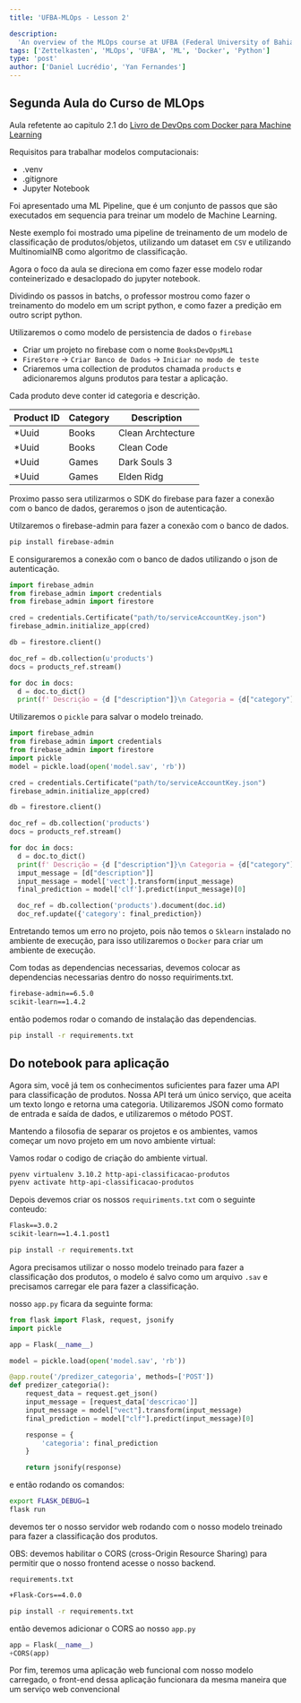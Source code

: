 ```yaml
---
title: 'UFBA-MLOps - Lesson 2'

description:
  'An overview of the MLOps course at UFBA (Federal University of Bahia) in partnership with the Tomorrow Foundation.'
tags: ['Zettelkasten', 'MLOps', 'UFBA', 'ML', 'Docker', 'Python']
type: 'post'
author: ['Daniel Lucrédio', 'Yan Fernandes']
---
```


## Segunda Aula do Curso de MLOps

Aula refetente ao capitulo 2.1 do
[Livro de DevOps com Docker para Machine Learning](https://aurimrv.gitbook.io/pratica-devops-com-docker-para-machine-learning/id-2-desenvolvimento/2-1-do-notebook-para-aplicacao-parte-1)

Requisitos para trabalhar modelos computacionais:

- .venv
- .gitignore
- Jupyter Notebook

Foi apresentado uma ML Pipeline, que é um conjunto de passos que são executados em sequencia para treinar um modelo de
Machine Learning.

Neste exemplo foi mostrado uma pipeline de treinamento de um modelo de classificação de produtos/objetos, utilizando um
dataset em `CSV` e utilizando MultinomialNB como algoritmo de classificação.

Agora o foco da aula se direciona em como fazer esse modelo rodar conteinerizado e desaclopado do jupyter notebook.

Dividindo os passos in batchs, o professor mostrou como fazer o treinamento do modelo em um script python, e como fazer
a predição em outro script python.

Utilizaremos o como modelo de persistencia de dados o `firebase`

- Criar um projeto no firebase com o nome `BooksDevOpsML1`
- `FireStore` -> `Criar Banco de Dados` -> `Iniciar no modo de teste`
- Criaremos uma collection de produtos chamada `products` e adicionaremos alguns produtos para testar a aplicação.

Cada produto deve conter id categoria e descrição.

| Product ID | Category | Description       |
| ---------- | -------- | ----------------- |
| \*Uuid     | Books    | Clean Archtecture |
| \*Uuid     | Books    | Clean Code        |
| \*Uuid     | Games    | Dark Souls 3      |
| \*Uuid     | Games    | Elden Ridg        |

Proximo passo sera utilizarmos o SDK do firebase para fazer a conexão com o banco de dados, geraremos o json de
autenticação.

Utilzaremos o firebase-admin para fazer a conexão com o banco de dados.

```bash
pip install firebase-admin
```

E consiguraremos a conexão com o banco de dados utilizando o json de autenticação.

```python
import firebase_admin
from firebase_admin import credentials
from firebase_admin import firestore

cred = credentials.Certificate("path/to/serviceAccountKey.json")
firebase_admin.initialize_app(cred)

db = firestore.client()

doc_ref = db.collection(u'products')
docs = products_ref.stream()

for doc in docs:
  d = doc.to_dict()
  print(f' Descrição = {d ["description"]}\n Categoria = {d["category"]}')
```

Utilizaremos o `pickle` para salvar o modelo treinado.

```python
import firebase_admin
from firebase_admin import credentials
from firebase_admin import firestore
import pickle
model = pickle.load(open('model.sav', 'rb'))

cred = credentials.Certificate("path/to/serviceAccountKey.json")
firebase_admin.initialize_app(cred)

db = firestore.client()

doc_ref = db.collection('products')
docs = products_ref.stream()

for doc in docs:
  d = doc.to_dict()
  print(f' Descrição = {d ["description"]}\n Categoria = {d["category"]}')
  imput_message = [d["description"]]
  input_message = model['vect'].transform(input_message)
  final_prediction = model['clf'].predict(input_message)[0]

  doc_ref = db.collection('products').document(doc.id)
  doc_ref.update({'category': final_prediction})
```

Entretando temos um erro no projeto, pois não temos o `Sklearn` instalado no ambiente de execução, para isso
utilizaremos o `Docker` para criar um ambiente de execução.

Com todas as dependencias necessarias, devemos colocar as dependencias necessarias dentro do nosso requiriments.txt.

```requiriments.txt
firebase-admin==6.5.0
scikit-learn==1.4.2
```

então podemos rodar o comando de instalação das dependencias.

```bash
pip install -r requirements.txt
```

## Do notebook para aplicação

Agora sim, você já tem os conhecimentos suficientes para fazer uma API para classificação de produtos. Nossa API terá um
único serviço, que aceita um texto longo e retorna uma categoria. Utilizaremos JSON como formato de entrada e saída de
dados, e utilizaremos o método POST.

Mantendo a filosofia de separar os projetos e os ambientes, vamos começar um novo projeto em um novo ambiente virtual:

Vamos rodar o codigo de criação do ambiente virtual.

```bash
pyenv virtualenv 3.10.2 http-api-classificacao-produtos
pyenv activate http-api-classificacao-produtos
```

Depois devemos criar os nossos `requiriments.txt` com o seguinte conteudo:

```requiriments.txt
Flask==3.0.2
scikit-learn==1.4.1.post1
```

```bash
pip install -r requirements.txt
```

Agora precisamos utilizar o nosso modelo treinado para fazer a classificação dos produtos, o modelo é salvo como um
arquivo `.sav` e precisamos carregar ele para fazer a classificação.

nosso `app.py` ficara da seguinte forma:

```python
from flask import Flask, request, jsonify
import pickle

app = Flask(__name__)

model = pickle.load(open('model.sav', 'rb'))

@app.route('/predizer_categoria', methods=['POST'])
def predizer_categoria():
    request_data = request.get_json()
    input_message = [request_data['descricao']]
    input_message = model["vect"].transform(input_message)
    final_prediction = model["clf"].predict(input_message)[0]

    response = {
        'categoria': final_prediction
    }

    return jsonify(response)
```

e então rodando os comandos:

```bash
export FLASK_DEBUG=1
flask run
```

devemos ter o nosso servidor web rodando com o nosso modelo treinado para fazer a classificação dos produtos.

OBS: devemos habilitar o CORS (cross-Origin Resource Sharing) para permitir que o nosso frontend acesse o nosso backend.

`requirements.txt`

```requirements.txt
+Flask-Cors==4.0.0
```

```bash
pip install -r requirements.txt
```

então devemos adicionar o CORS ao nosso `app.py`

```python
app = Flask(__name__)
+CORS(app)
```

Por fim, teremos uma aplicação web funcional com nosso modelo carregado, o front-end dessa aplicação funcionara da mesma
maneira que um serviço web convencional
